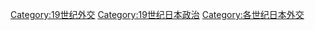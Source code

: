 [[Category:19世纪外交|Category:19世纪外交]]
[[Category:19世纪日本政治|Category:19世纪日本政治]]
[[Category:各世纪日本外交|Category:各世纪日本外交]]